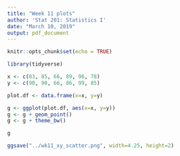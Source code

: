 ```yaml
---
title: "Week 11 plots"
author: 'Stat 201: Statistics I'
date: "March 10, 2019"
output: pdf_document
---
```


```r
knitr::opts_chunk$set(echo = TRUE)

library(tidyverse)
```

```r
x <- c(83, 85, 66, 89, 96, 78)
y <- c(90, 90, 66, 86, 99, 85)

plot.df <- data.frame(x=x, y=y)

g <- ggplot(plot.df, aes(x=x, y=y))
g <- g + geom_point()
g <- g + theme_bw()

g

ggsave("../wk11_xy_scatter.png", width=4.25, height=2)
```